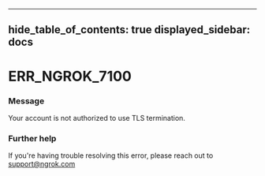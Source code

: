 

---
hide_table_of_contents: true
displayed_sidebar: docs
---


# ERR_NGROK_7100

### Message
Your account is not authorized to use TLS termination.

<ErrorDetails />



### Further help
If you're having trouble resolving this error, please reach out to [support@ngrok.com](mailto:support@ngrok.com?subject=Help%20with%20ERR_NGROK_7100)

